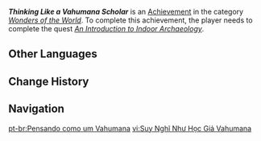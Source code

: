 {{Achievement Infobox
|id           = 81266
|order id     = 1252
|category     = Wonders of the World
|description  = The ink bottle has a fearsome power.
|requirements = Complete ''[[An Introduction to Indoor Archaeology]]''.
|primogems    = 5
|tracking     = 
|topic        = 
|quest        = Golden Slumber
|hidden       = 1
|type         = Quest
}}
'''''Thinking Like a Vahumana Scholar''''' is an [[Achievement]] in the category ''[[Wonders of the World]]''. To complete this achievement, the player needs to complete the quest ''[[An Introduction to Indoor Archaeology]]''.
<!--
==Gameplay Notes==

==Trivia==

==Video Guides==
{{EVT
|video1   = 
|caption1 = 
}}
-->
==Other Languages==
{{Other Languages
|en      = Thinking Like a Vahumana Scholar
|zhs     = 像因论派学者一样思考
|zhs_rm  = Xiàng Yīnlùn-pài Xuézhě Yīyàng Sīkǎo
|zht     = 像因論派學者一樣思考
|zht_rm  = Xiàng Yīnlùn-pài Xuézhě Yīyàng Sīkǎo
|zh_tl   = 
|ja      = 因論派の学者のように考える
|ja_rm   = Inronha no Gakusha no You ni Kangaeru{{Assumed}}
|ja_tl   = 
|ko      = 인론파 학자처럼 생각하기
|ko_rm   = Inronpa Hakjacheoreom Saenggakhagi
|ko_tl   = Thinking like a Vahumana Scholar
|es      = Pensando como {{MC|un etiólogo|una etióloga}}
|es_tl   = Thinking Like an {{MC|Etiologist|mf=1}}
|fr      = Comme {{MC|un chercheur|une chercheuse}} du Vahumana
|fr_tl   = Like a Vahumana Researcher
|ru      = Мыслить, как учёные из Вахуманы
|ru_tl   = Thinking Like Vahumana Scholars
|th      = คิดให้เหมือนกับนักวิชาการภาควิชาสมุฏฐานวิทยา
|th_rm   = 
|th_tl   = 
|vi      = Suy Nghĩ Như Học Giả Vahumana
|vi_tl   = 
|de      = Denk wie ein Gelehrter der Ursachenlehre
|de_tl   = Think Like a Scholar of the Theory of Causes
|id      = Berpikir Layaknya Vahumana
|id_tl   = Thinking Like Vahumana
|pt      = Pensando como {{MC|um|uma}} Vahumana
|pt_tl   = 
|tr      = Vahumana Alimi Gibi Düşünmek
|tr_tl   = Thinking Like a Vahumana Scholar
|it      = Pensare come uno studioso della Vahumana
|it_tl   = 
}}

==Change History==
{{Change History|3.1}}
<!--
==References==
{{Reflist}}
-->
==Navigation==
{{Achievement Navbox}}

[[pt-br:Pensando como um Vahumana]]
[[vi:Suy Nghĩ Như Học Giả Vahumana]]